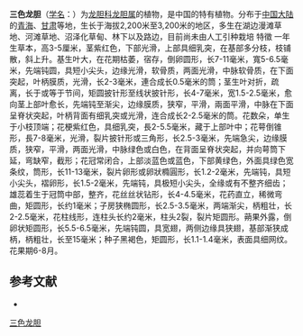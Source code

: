 {{Speciesbox
| name = 三色龙胆
| status = 
| status_system = 
| image =
| genus = Gentiana
| species = tricolor
| authority = Diels et Gilg
}}

'''三色龙胆'''（[[学名|学名]]：{{lang|la|''Gentiana tricolor''}}）为[[龙胆科|龙胆科]][[龙胆属|龙胆属]]的植物，是中国的特有植物。分布于[[中国大陆|中国大陆]]的[[青海|青海]]、[[甘肃|甘肃]]等地，生长于海拔2,200米至3,200米的地区，多生在湖边漫滩草地、河滩草地、沼泽化草甸、林下以及路边，目前尚未由人工引种栽培
特徵
一年生草本，高3-5厘米，茎紫红色，下部光滑，上部具细乳突，在基部多分枝，枝铺散，斜上升。基生叶大，在花期枯萎，宿存，倒卵圆形，长7-11毫米，寬5-6.5毫米，先端钝圆，具短小尖头，边缘光滑，软骨质，两面光滑，中脉软骨质，在下面突起，叶柄膜质，光滑，长2-3毫米，連合成长0.5毫米的筒；茎生叶对折，疏离，长于或等于节间，矩圆披针形至线状披针形，长4-7毫米，宽1.5-2.5毫米，愈向茎上部叶愈长，先端钝至渐尖，边缘膜质，狭窄，平滑，兩面平滑，中脉在下面呈脊状突起，叶柄背面有细乳突或光滑，连合成长2-2.5毫米的筒。花数朵，单生于小枝顶端；花梗紫红色，具细乳突，長2-5.5毫米，藏于上部叶中；花萼倒锥形，長7-8毫米，光滑，裂片披针形或三角形，长2.5-3毫米，先端急尖，边缘膜质，狭窄，平滑，两面光滑，中脉绿色或白色，在背面呈脊状突起，并向萼筒下延，弯缺窄，截形；花冠常闭合，上部淡蓝色或蓝色，下部黄绿色，外面具绿色宽条纹，筒形，长11-13毫米，裂片卵形或卵狀橢圓形，长1.2-2毫米，先端钝，具短小尖头，褶卵形，长1.5-2毫米，先端钝，具极短小尖头，全缘或有不整齐细齿；雄蕊着生于冠筒中部，整齐，花丝丝状钻形，长4-4.5毫米，花药直立，稀微弯曲，矩圆形，长约1毫米；子房狭椭圆形，长2.5-3.5毫米，两端渐尖，柄粗壮，长2-2.5毫米，花柱线形，连柱头长约2毫米，柱头2裂，裂片矩圆形。蒴果外露，倒卵状矩圆形，长5.5-6.5毫米，先端钝圆，具宽翅，两侧边缘具狭翅，基部渐狭成柄，柄粗壮，长至15毫米；种子黑褐色，矩圆形，长1.1-1.4毫米，表面具细网纹。花果期6-8月。

== 参考文献 ==
<div class="references-small">
* {{cite web| url =http://www.bioinfo.cn/db05/KmzwSpecies.php?action=view&id=8624| title =三色龙胆| work =《中国高等植物数据库全库》| publisher =中国科学院微生物研究所| author =昆明植物研究所| accessdate =2009-02-24| deadurl =yes| archiveurl =https://web.archive.org/web/20160305105139/http://www.bioinfo.cn/db05/KmzwSpecies.php?action=view&id=8624| archivedate =2016-03-05}}
</div>
{{Taxonbar|from=Q10866701}}

[[Category:龙胆属|三色龙胆]]